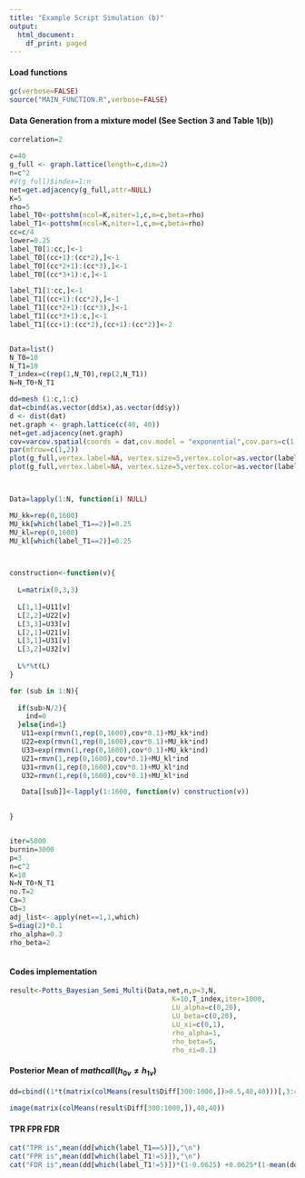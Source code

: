 ```yaml
---
title: "Example Script Simulation (b)"
output:
  html_document:
    df_print: paged
---
```


#### Load functions
```r
gc(verbose=FALSE)
source("MAIN_FUNCTION.R",verbose=FALSE)
```

#### Data Generation from a mixture model (See Section 3 and Table 1(b))
```r
correlation=2

c=40
g_full <- graph.lattice(length=c,dim=2)
n=c^2
#V(g_full)$index=1:n
net=get.adjacency(g_full,attr=NULL)
K=5
rho=5
label_T0<-pottshm(ncol=K,niter=1,c,m=c,beta=rho)
label_T1<-pottshm(ncol=K,niter=1,c,m=c,beta=rho)
cc=c/4
lower=0.25
label_T0[1:cc,]<-1
label_T0[(cc+1):(cc*2),]<-1
label_T0[(cc*2+1):(cc*3),]<-1
label_T0[(cc*3+1):c,]<-1

label_T1[1:cc,]<-1
label_T1[(cc+1):(cc*2),]<-1
label_T1[(cc*2+1):(cc*3),]<-1
label_T1[(cc*3+1):c,]<-1
label_T1[(cc+1):(cc*2),(cc+1):(cc*2)]<-2


Data=list()
N_T0=10
N_T1=10
T_index=c(rep(1,N_T0),rep(2,N_T1))
N=N_T0+N_T1

dd=mesh (1:c,1:c)
dat=cbind(as.vector(dd$x),as.vector(dd$y))
d <- dist(dat)
net.graph <- graph.lattice(c(40, 40))
net=get.adjacency(net.graph)
cov=varcov.spatial(coords = dat,cov.model = "exponential",cov.pars=c(1,correlation))$`varcov`
par(mfrow=c(1,2))
plot(g_full,vertex.label=NA, vertex.size=5,vertex.color=as.vector(label_T0),layout = layout.kamada.kawai)
plot(g_full,vertex.label=NA, vertex.size=5,vertex.color=as.vector(label_T1),layout = layout.kamada.kawai)



Data=lapply(1:N, function(i) NULL)

MU_kk=rep(0,1600)
MU_kk[which(label_T1==2)]=0.25
MU_kl=rep(0,1600)
MU_kl[which(label_T1==2)]=0.25



construction<-function(v){
  
  L=matrix(0,3,3)
  
  L[1,1]=U11[v]
  L[2,2]=U22[v]
  L[3,3]=U33[v]
  L[2,1]=U21[v]
  L[3,1]=U31[v]
  L[3,2]=U32[v]
  
  L%*%t(L)
}

for (sub in 1:N){
  
  if(sub>N/2){
    ind=0
  }else{ind=1}
   U11=exp(rmvn(1,rep(0,1600),cov*0.1)+MU_kk*ind)
   U22=exp(rmvn(1,rep(0,1600),cov*0.1)+MU_kk*ind)
   U33=exp(rmvn(1,rep(0,1600),cov*0.1)+MU_kk*ind)
   U21=rmvn(1,rep(0,1600),cov*0.1)+MU_kl*ind
   U31=rmvn(1,rep(0,1600),cov*0.1)+MU_kl*ind
   U32=rmvn(1,rep(0,1600),cov*0.1)+MU_kl*ind

   Data[[sub]]<-lapply(1:1600, function(v) construction(v))

  
}


iter=5000
burnin=3000
p=3
n=c^2
K=10
N=N_T0+N_T1
no.T=2
Ca=3
Cb=3
adj_list<- apply(net==1,1,which)
S=diag(2)*0.1
rho_alpha=0.3
rho_beta=2
  
```

#### Codes implementation
```r
result<-Potts_Bayesian_Semi_Multi(Data,net,n,p=3,N,
                                        K=10,T_index,iter=1000,
                                        LU_alpha=c(0,20), 
                                        LU_beta=c(0,20), 
                                        LU_xi=c(0,1),
                                        rho_alpha=1,
                                        rho_beta=5,
                                        rho_xi=0.1)
```

#### Posterior Mean of $mathcal{I}(h_{0v}\not=h_{1v})$
```r
dd=cbind((1*t(matrix(colMeans(result$Diff[300:1000,])>0.5,40,40)))[,3:40],rep(0,40),rep(0,40))
```

```r
image(matrix(colMeans(result$Diff[300:1000,]),40,40))
```

#### TPR FPR FDR
```r


cat("TPR is",mean(dd[which(label_T1==5)]),"\n")
cat("FPR is",mean(dd[which(label_T1!=5)]),"\n")
cat("FDR is",mean(dd[which(label_T1!=5)])*(1-0.0625) +0.0625*(1-mean(dd[which(label_T1==5)])),"\n")


```





